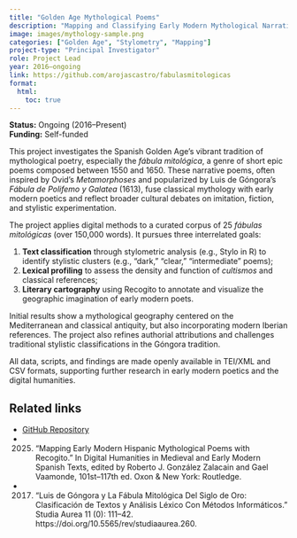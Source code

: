 ```yaml
---
title: "Golden Age Mythological Poems"
description: "Mapping and Classifying Early Modern Mythological Narratives Using Digital Text Analysis."
image: images/mythology-sample.png
categories: ["Golden Age", "Stylometry", "Mapping"]
project-type: "Principal Investigator"
role: Project Lead
year: 2016–ongoing
link: https://github.com/arojascastro/fabulasmitologicas
format:
  html:
    toc: true
---
```


**Status:** Ongoing (2016–Present)  
**Funding:** Self-funded

This project investigates the Spanish Golden Age’s vibrant tradition of mythological poetry, especially the *fábula mitológica*, a genre of short epic poems composed between 1550 and 1650. These narrative poems, often inspired by Ovid’s *Metamorphoses* and popularized by Luis de Góngora’s *Fábula de Polifemo y Galatea* (1613), fuse classical mythology with early modern poetics and reflect broader cultural debates on imitation, fiction, and stylistic experimentation.

The project applies digital methods to a curated corpus of 25 *fábulas mitológicas* (over 150,000 words). It pursues three interrelated goals:  

1. **Text classification** through stylometric analysis (e.g., Stylo in R) to identify stylistic clusters (e.g., “dark,” “clear,” “intermediate” poems);  
2. **Lexical profiling** to assess the density and function of *cultismos* and classical references;  
3. **Literary cartography** using Recogito to annotate and visualize the geographic imagination of early modern poets.

Initial results show a mythological geography centered on the Mediterranean and classical antiquity, but also incorporating modern Iberian references. The project also refines authorial attributions and challenges traditional stylistic classifications in the Góngora tradition.

All data, scripts, and findings are made openly available in TEI/XML and CSV formats, supporting further research in early modern poetics and the digital humanities.

## Related links
- [GitHub Repository](https://github.com/arojascastro/fabulasmitologicas)
-  2025. “Mapping Early Modern Hispanic Mythological Poems with Recogito.” In Digital Humanities in Medieval and Early Modern Spanish Texts, edited by Roberto J. González Zalacain and Gael Vaamonde, 101st–117th ed. Oxon & New York: Routledge.
-  2017. “Luis de Góngora y La Fábula Mitológica Del Siglo de Oro: Clasificación de Textos y Análisis Léxico Con Métodos Informáticos.” Studia Aurea 11 (0): 111–42. https://doi.org/10.5565/rev/studiaaurea.260.  
